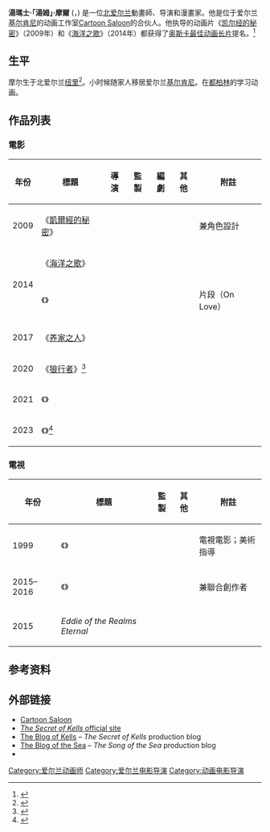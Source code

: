 {{noteTA
|G1=Movie
|G2=Tv
|G3=Show
}}
{{Infobox entertainer
| type         = 導演
| name         = 汤姆·摩尔
| foreignname  = Tomm Moore
| image        =
| caption      = 摩尔于2019年
| birth_name   = 湯瑪士·摩爾<br>（Thomas Moore）
| birth_date   = {{Birth date and age|1977|1|7}}
| birth_place  = {{NIR}}[[纽里|纽里]]
| education    = {{le|聖基蘭學院|St Kieran's College}}
| alma_mater   = {{le|巴利弗莫特進步教育學院|Ballyfermot College of Further Education}}
| occupation   = 動畫師，導演，漫畫畫家
| yearsactive  = 1998年至今
}}
'''湯瑪士·「湯姆」·摩爾''' ({{lang-en|Thomas "Tomm" Moore}}，{{bd|1977年|1月7日}}) 是一位[[北爱尔兰|北爱尔兰]]動畫師、导演和漫畫家。他是位于爱尔兰[[基尔肯尼|基尔肯尼]]的动画工作室[[Cartoon_Saloon|Cartoon Saloon]]的合伙人。他执导的动画片《[[凯尔经的秘密|凯尔经的秘密]]》（2009年）和《[[海洋之歌|海洋之歌]]》（2014年）都获得了[[奥斯卡最佳动画长片|奥斯卡最佳动画长片]]提名。<ref name="ny">{{cite news|last=Ryzik|first=Melena|date=2010-03-02|title=An Indie Takes on Animation's Big Boys|newspaper=The New York Times|accessdate=2010-04-09|url=http://www.nytimes.com/2010/03/03/movies/awardsseason/03kells.html?pagewanted=1&sq=The%20Secret%20of%20Kells&st=cse&scp=2|archive-date=2013-11-13|archive-url=https://web.archive.org/web/20131113014325/http://www.nytimes.com/2010/03/03/movies/awardsseason/03kells.html?pagewanted=1&sq=The%20Secret%20of%20Kells&st=cse&scp=2|dead-url=no}}</ref>

==生平==
摩尔生于北爱尔兰[[纽里|纽里]]<ref>{{cite web|url=http://twitchfilm.net/interviews/2009/10/an-interview-with-director-tomm-moore.php|title=''An Interview with Director Tomm Moore''|last=van der Lugt|first=Peter|date=2009-10-07|work=[[Screen_Anarchy|Twitch Film]]|archiveurl=https://web.archive.org/web/20091114014447/http://twitchfilm.net/interviews/2009/10/an-interview-with-director-tomm-moore.php|archivedate=2009-11-14|accessdate=2019-08-07}}</ref>。小时候随家人移居爱尔兰[[基尔肯尼|基尔肯尼]]。在[[都柏林|都柏林]]的{{le|巴利弗莫特進步教育學院|Ballyfermot College of Further Education}}学习动画。

== 作品列表 ==
=== 電影 ===
{|class="wikitable sortable"
|-
! 年份 !! 標題 !! 導演 !! 監製 !! 編劇 !! 其他 !! 附註
|-
| 2009 || 《[[凱爾經的秘密|凱爾經的秘密]]》 || {{yes}} || {{yes}} || {{yes}} || {{yes}} || 兼角色設計
|-
| rowspan="2"| 2014 || 《[[海洋之歌|海洋之歌]]》 || {{yes}} || {{yes}} || {{yes}} || ||
|-
| 《{{le|先知 (2014年電影)|The Prophet (2014 film)|先知}}》 || {{yes}} || || || || 片段（On Love）
|-
| 2017 || 《[[养家之人|养家之人]]》 || || {{yes}} || || ||
|-
| 2020 || 《[[狼行者|狼行者]]》<ref>{{Cite web|url=https://www.cartoonbrew.com/feature-film/cartoon-movie-2017-five-innovative-family-films-europe-148743.html|title=Cartoon Movie 2017: Five Innovative Family Films Out of Europe|last=Amidi|first=Amid|date=2017-02-13|website=[[Cartoon_Brew|Cartoon Brew]]|access-date=2019-08-07|archive-date=2020-09-28|archive-url=https://web.archive.org/web/20200928001553/https://www.cartoonbrew.com/feature-film/cartoon-movie-2017-five-innovative-family-films-europe-148743.html|dead-url=no}}</ref> || {{yes}} || {{yes}} || || ||
|-
| 2021 || 《{{le|父親的龍 (電影)|My Father's Dragon (film)|父親的龍}}》 || || {{yes}} || || ||
|-
| 2023 || 《{{le|發明家 (電影)|The Inventor (film)|發明家}}》<ref>{{Cite web|url=https://www.animationmagazine.net/features/jim-capobianco-tomm-moore-feature-the-inventor-tinkers-toward-2023-debut/|title=Jim Capobianco, Tomm Moore Feature‘The Inventor’Tinkers toward 2023 Debut|date=2021-04-23|website=[[Animation_Magazine|Animation Magazine]]|access-date=2021-04-24|archive-date=2021-05-16|archive-url=https://web.archive.org/web/20210516214458/https://www.animationmagazine.net/features/jim-capobianco-tomm-moore-feature-the-inventor-tinkers-toward-2023-debut/|dead-url=no}}</ref> ||{{yes}} ||  || || ||
|}

=== 電視 ===
{|class="wikitable sortable"
|-
! 年份 !! 標題 !! 監製 !! 其他 !! 附註
|-
| 1999 || 《{{le|山楂樹下 (小說)|Under the Hawthorn Tree (novel)|山楂樹下}}》 || || {{yes}} || 電視電影；美術指導
|-
| 2015–2016 || 《{{le|歡樂海鸚島|Puffin Rock}}》 || {{yes}} || || 兼聯合創作者
|-
| 2015 || ''Eddie of the Realms Eternal'' || {{yes}} || ||
|}

==参考资料==
{{Reflist}}

==外部链接==
* [http://www.cartoonsaloon.ie/ Cartoon Saloon] {{Wayback|url=http://www.cartoonsaloon.ie/ |date=20210412195420 }}
* [http://www.thesecretofkells.com/ ''The Secret of Kells'' official site] {{Wayback|url=http://www.thesecretofkells.com/ |date=20100210045458 }}
* [http://theblogofkells.blogspot.com/ The Blog of Kells] {{Wayback|url=http://theblogofkells.blogspot.com/ |date=20210210233252 }} – ''The Secret of Kells'' production blog
* [http://theblogofthesea.blogspot.com/ The Blog of the Sea] – ''The Song of the Sea'' production blog
* {{IMDb name|1119079}}

{{Cartoon Saloon}}
{{DEFAULTSORT:Moore, Tomm}}
[[Category:爱尔兰动画师|Category:爱尔兰动画师]]
[[Category:爱尔兰电影导演|Category:爱尔兰电影导演]]
[[Category:动画电影导演|Category:动画电影导演]]